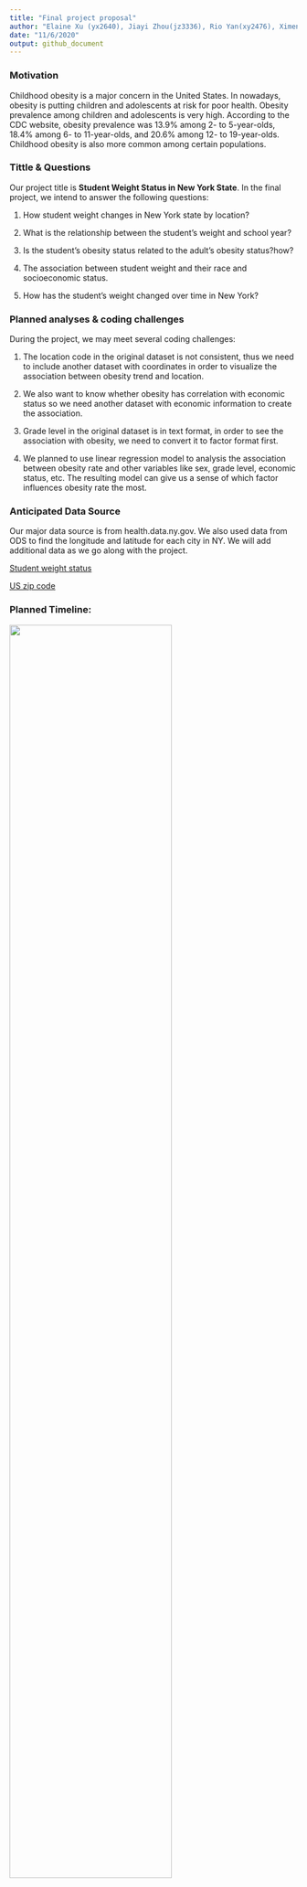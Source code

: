 ```yaml
---
title: "Final project proposal"
author: "Elaine Xu (yx2640), Jiayi Zhou(jz3336), Rio Yan(xy2476), Ximeng Zhao(xz3032)"
date: "11/6/2020"
output: github_document
---
```


### Motivation

Childhood obesity is a major concern in the United States. In nowadays, obesity is putting children and adolescents at risk for poor health. Obesity prevalence among children and adolescents is very high. According to the CDC website, obesity prevalence was 13.9% among 2- to 5-year-olds, 18.4% among 6- to 11-year-olds, and 20.6% among 12- to 19-year-olds. Childhood obesity is also more common among certain populations.

### Tittle & Questions
Our project title is __Student Weight Status in New York State__. In the final project, we intend to answer the following questions:

1.  How student weight changes in New York state by location?

2.  What is the relationship between the student's weight and school year?

3.  Is the student's obesity status related to the adult's obesity status?how?

4.  The association between student weight and their race and socioeconomic status.

5.  How has the student's weight changed over time in New York?

### Planned analyses & coding challenges

During the project, we may meet several coding challenges:

1.  The location code in the original dataset is not consistent, thus we need to include another dataset with coordinates in order to visualize the association between obesity trend and location.

2.  We also want to know whether obesity has correlation with economic status so we need another dataset with economic information to create the association.

3.  Grade level in the original dataset is in text format, in order to see the association with obesity, we need to convert it to factor format first.

4.  We planned to use linear regression model to analysis the association between obesity rate and other variables like sex, grade level, economic status, etc. The resulting model can give us a sense of which factor influences obesity rate the most. 

### Anticipated Data Source 

Our major data source is from health.data.ny.gov. We also used data from ODS to find the longitude and latitude for each city in NY. We will add additional data as we go along with the project.

[Student weight status](https://health.data.ny.gov/Health/Student-Weight-Status-Category-Reporting-Results-B/es3k-2aus)

[US zip code](https://public.opendatasoft.com/explore/dataset/us-zip-code-latitude-and-longitude/table/?refine.state=NY)

### Planned Timeline:

<img src = "image/timeline.jpg" style = "width:75%">


